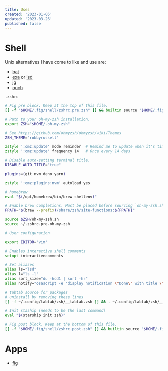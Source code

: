 ```yaml
---
title: Uses
created: '2023-01-05'
updated: '2023-03-26'
published: false
---
```


# Shell

Unix alternatives I have come to like and use are:

-   [bat](https://github.com/sharkdp/bat)
-   [exa](https://github.com/ogham/exa) or [lsd](https://github.com/Peltoche/lsd)
-   [jq](https://github.com/stedolan/jq)
-   [ouch](https://github.com/ouch-org/ouch)

`.zshrc`

```zsh
# Fig pre block. Keep at the top of this file.
[[ -f "$HOME/.fig/shell/zshrc.pre.zsh" ]] && builtin source "$HOME/.fig/shell/zshrc.pre.zsh"

# Path to your oh-my-zsh installation.
export ZSH="$HOME/.oh-my-zsh"

# See https://github.com/ohmyzsh/ohmyzsh/wiki/Themes
ZSH_THEME="robbyrussell"

zstyle ':omz:update' mode reminder  # Remind me to update when it's time
zstyle ':omz:update' frequency 14   # Once every 14 days

# Disable auto-setting terminal title.
DISABLE_AUTO_TITLE="true"

plugins=(git nvm deno yarn)

zstyle ':omz:plugins:nvm' autoload yes

# homebrew
eval "$(/opt/homebrew/bin/brew shellenv)"

# Enable brew completions. Must be placed before sourcing `oh-my-zsh.sh`
FPATH="$(brew --prefix)/share/zsh/site-functions:${FPATH}"

source $ZSH/oh-my-zsh.sh
source ~/.zshrc.pre-oh-my-zsh

# User configuration

export EDITOR='vim'

# Enables interactive shell comments
setopt interactivecomments

# Set aliases
alias ls="lsd"
alias l="ls -l"
alias sort_size="du -hcd1 | sort -hr"
alias notify="osascript -e 'display notification \"Done\" with title \"Task\"'"

# tabtab source for packages
# uninstall by removing these lines
[[ -f ~/.config/tabtab/zsh/__tabtab.zsh ]] && . ~/.config/tabtab/zsh/__tabtab.zsh || true

# Init staship (needs to be the last command)
eval "$(starship init zsh)"

# Fig post block. Keep at the bottom of this file.
[[ -f "$HOME/.fig/shell/zshrc.post.zsh" ]] && builtin source "$HOME/.fig/shell/zshrc.post.zsh"

```

# Apps

-   [fig](https://fig.io/)
